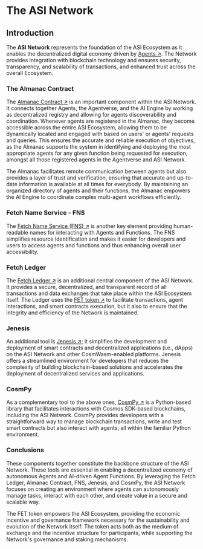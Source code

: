 # The ASI Network

## Introduction

The **ASI Network** represents the foundation of the ASI Ecosystem as it enables the decentralized digital economy driven by [Agents ↗️](/guides/agents/getting-started/whats-an-agent). The Network provides integration with blockchain technology and ensures security, transparency, and scalability of transactions, and enhanced trust across the overall Ecosystem.

### The Almanac Contract

The [Almanac Contract ↗️](/concepts/fetch-network/almanac) is an important component within the ASI Network. It connects together Agents, the Agentverse, and the AI Engine by working as decentralized registry and allowing for agents discoverability and coordination. Whenever agents are registered in the Almanac, they become accessible across the entire ASI Ecosystem, allowing them to be dynamically located and engaged with based on users' or agents' requests and queries. This ensures the accurate and reliable execution of objectives, as the Almanac supports the system in identifying and deploying the most appropriate agents for any given function being requested for execution, amongst all those registered agents in the Agentverse and ASI Network.

The Almanac facilitates remote communication between agents but also provides a layer of trust and verification, ensuring that accurate and up-to-date information is available at all times for everybody. By maintaining an organized directory of agents and their functions, the Almanac empowers the AI Engine to coordinate complex multi-agent workflows efficiently.

### Fetch Name Service - FNS

The [Fetch Name Service (FNS) ↗️](/guides/agents/advanced/name-service) is another key element providing human-readable names for interacting with Agents and Functions. The FNS simplifies resource identification and makes it easier for developers and users to access agents and functions and thus enhancing overall user accessibility.

### Fetch Ledger

The [Fetch Ledger ↗️](/concepts/fetch-network/ledger/intro) is an additional central component of the ASI Network. It provides a secure, decentralized, and transparent record of all transactions and data exchanges that take place within the ASI Ecosystem itself. The Ledger uses the [FET token ↗️](/concepts/fetch-network/native-and-erc20-fet-tokens) to facilitate transactions, agent interactions, and smart contracts execution, but it also to ensure that the integrity and efficiency of the Network is maintained.

### Jenesis

An additional tool is [Jenesis ↗️](/guides/fetch-network/jenesis/getting-started); it simplifies the development and deployment of smart contracts and decentralized applications (i.e., dApps) on the ASI Network and other CosmWasm-enabled platforms. Jenesis offers a streamlined environment for developers that reduces the complexity of building blockchain-based solutions and accelerates the deployment of decentralized services and applications.

### CosmPy

As a complementary tool to the above ones, [CosmPy ↗️](/guides/fetch-network/cosmpy/install) is a Python-based library that facilitates interactions with Cosmos SDK-based blockchains, including the ASI Network. CosmPy provides developers with a straightforward way to manage blockchain transactions, write and test smart contracts but also interact with agents; all within the familiar Python environment.

### Conclusions

These components together constitute the backbone structure of the ASI Network. These tools are essential in enabling a decentralized economy of autonomous Agents and AI-driven Agent Functions. By leveraging the Fetch Ledger, Almanac Contract, FNS, Jenesis, and CosmPy, the ASI Network focuses on creating an environment where agents can autonomously manage tasks, interact with each other, and create value in a secure and scalable way.

The FET token empowers the ASI Ecosystem, providing the economic incentive and governance framework necessary for the sustainability and evolution of the Network itself. The token acts both as the medium of exchange and the incentive structure for participants, while supporting the Network's governance and staking mechanisms.